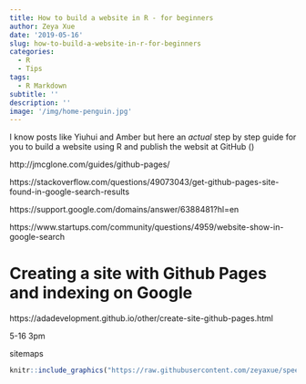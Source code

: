 ```yaml
---
title: How to build a website in R - for beginners
author: Zeya Xue
date: '2019-05-16'
slug: how-to-build-a-website-in-r-for-beginners
categories:
  - R
  - Tips
tags:
  - R Markdown
subtitle: ''
description: ''
image: '/img/home-penguin.jpg'
---
```


I know posts like Yiuhui and Amber but here an *actual* step by step guide for you to build a website using R and publish the websit at GitHub ()

http://jmcglone.com/guides/github-pages/

https://stackoverflow.com/questions/49073043/get-github-pages-site-found-in-google-search-results

https://support.google.com/domains/answer/6388481?hl=en

https://www.startups.com/community/questions/4959/website-show-in-google-search

# Creating a site with Github Pages and indexing on Google
https://adadevelopment.github.io/other/create-site-github-pages.html

5-16 3pm

sitemaps

```r
knitr::include_graphics("https://raw.githubusercontent.com/zeyaxue/speeding-up-science-binder/master/figs/unnamed-chunk-5-1.png")
```